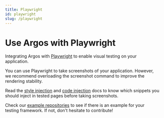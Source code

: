 ```yaml
---
title: Playwright
id: playwright
slug: /playwright
---
```


# Use Argos with Playwright

Integrating Argos with [Playwright](https://playwright.dev/) to enable visual testing on your application.

You can use Playwright to take screenshots of your application. However, we recommend overloading the screenshot command to improve the rendering stability.

Read the [style injection](/style-injection) and [code injection](/code-injection) docs to know which snippets you should inject in tested pages before taking screenshots.

Check our [example repositories](https://github.com/argos-ci/argos/tree/main/examples) to see if there is an example for your testing framework. If not, don't hesitate to contribute!
